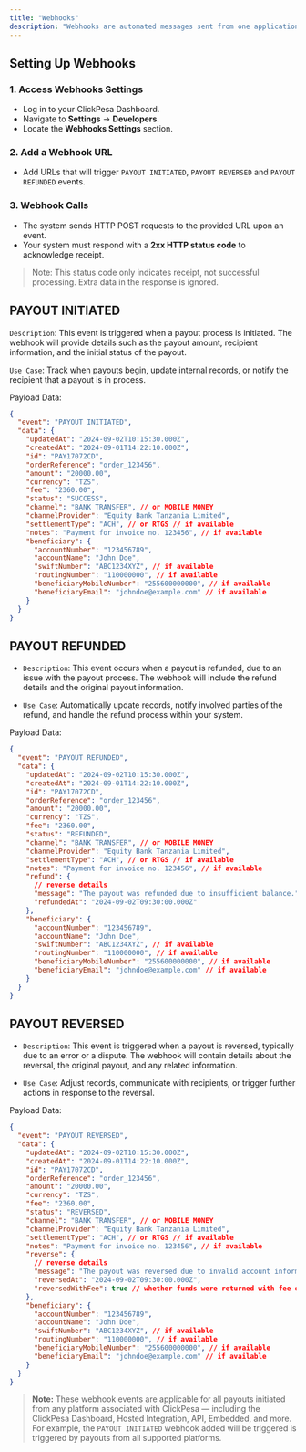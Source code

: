 ```yaml
---
title: "Webhooks"
description: "Webhooks are automated messages sent from one application to another when a specific event occurs. In the context of ClickPesa, webhooks notify you in real-time about important events for payouts."
---
```


## Setting Up Webhooks

### 1. Access Webhooks Settings

- Log in to your ClickPesa Dashboard.
- Navigate to **Settings** -> **Developers**.
- Locate the **Webhooks Settings** section.

### 2. Add a Webhook URL

- Add URLs that will trigger `PAYOUT INITIATED`, `PAYOUT REVERSED` and `PAYOUT REFUNDED` events.

### 3. Webhook Calls

- The system sends HTTP POST requests to the provided URL upon an event.
- Your system must respond with a **2xx HTTP status code** to acknowledge receipt.

> Note: This status code only indicates receipt, not successful processing. Extra data in the response is ignored.

## PAYOUT INITIATED

`Description`: This event is triggered when a payout process is initiated. The webhook will provide details such as the payout amount, recipient information, and the initial status of the payout.

`Use Case`: Track when payouts begin, update internal records, or notify the recipient that a payout is in process.

Payload Data:

```json
{
  "event": "PAYOUT INITIATED",
  "data": {
    "updatedAt": "2024-09-02T10:15:30.000Z",
    "createdAt": "2024-09-01T14:22:10.000Z",
    "id": "PAY17072CD",
    "orderReference": "order_123456",
    "amount": "20000.00",
    "currency": "TZS",
    "fee": "2360.00",
    "status": "SUCCESS",
    "channel": "BANK TRANSFER", // or MOBILE MONEY
    "channelProvider": "Equity Bank Tanzania Limited",
    "settlementType": "ACH", // or RTGS // if available
    "notes": "Payment for invoice no. 123456", // if available
    "beneficiary": {
      "accountNumber": "123456789",
      "accountName": "John Doe",
      "swiftNumber": "ABC1234XYZ", // if available
      "routingNumber": "110000000", // if available
      "beneficiaryMobileNumber": "255600000000", // if available
      "beneficiaryEmail": "johndoe@example.com" // if available
    }
  }
}
```

## PAYOUT REFUNDED

- `Description`: This event occurs when a payout is refunded, due to an issue with the payout process. The webhook will include the refund details and the original payout information.

- `Use Case`: Automatically update records, notify involved parties of the refund, and handle the refund process within your system.

Payload Data:

```json
{
  "event": "PAYOUT REFUNDED",
  "data": {
    "updatedAt": "2024-09-02T10:15:30.000Z",
    "createdAt": "2024-09-01T14:22:10.000Z",
    "id": "PAY17072CD",
    "orderReference": "order_123456",
    "amount": "20000.00",
    "currency": "TZS",
    "fee": "2360.00",
    "status": "REFUNDED",
    "channel": "BANK TRANSFER", // or MOBILE MONEY
    "channelProvider": "Equity Bank Tanzania Limited",
    "settlementType": "ACH", // or RTGS // if available
    "notes": "Payment for invoice no. 123456", // if available
    "refund": {
      // reverse details
      "message": "The payout was refunded due to insufficient balance.",
      "refundedAt": "2024-09-02T09:30:00.000Z"
    },
    "beneficiary": {
      "accountNumber": "123456789",
      "accountName": "John Doe",
      "swiftNumber": "ABC1234XYZ", // if available
      "routingNumber": "110000000", // if available
      "beneficiaryMobileNumber": "255600000000", // if available
      "beneficiaryEmail": "johndoe@example.com" // if available
    }
  }
}
```

## PAYOUT REVERSED

- `Description`: This event is triggered when a payout is reversed, typically due to an error or a dispute. The webhook will contain details about the reversal, the original payout, and any related information.

- `Use Case`: Adjust records, communicate with recipients, or trigger further actions in response to the reversal.

Payload Data:

```json
{
  "event": "PAYOUT REVERSED",
  "data": {
    "updatedAt": "2024-09-02T10:15:30.000Z",
    "createdAt": "2024-09-01T14:22:10.000Z",
    "id": "PAY17072CD",
    "orderReference": "order_123456",
    "amount": "20000.00",
    "currency": "TZS",
    "fee": "2360.00",
    "status": "REVERSED",
    "channel": "BANK TRANSFER", // or MOBILE MONEY
    "channelProvider": "Equity Bank Tanzania Limited",
    "settlementType": "ACH", // or RTGS // if available
    "notes": "Payment for invoice no. 123456", // if available
    "reverse": {
      // reverse details
      "message": "The payout was reversed due to invalid account information.",
      "reversedAt": "2024-09-02T09:30:00.000Z",
      "reversedWithFee": true // whether funds were returned with fee or not
    },
    "beneficiary": {
      "accountNumber": "123456789",
      "accountName": "John Doe",
      "swiftNumber": "ABC1234XYZ", // if available
      "routingNumber": "110000000", // if available
      "beneficiaryMobileNumber": "255600000000", // if available
      "beneficiaryEmail": "johndoe@example.com" // if available
    }
  }
}
```

> **Note:** These webhook events are applicable for all payouts initiated from any platform associated with ClickPesa — including the ClickPesa Dashboard, Hosted Integration, API, Embedded, and more. For example, the `PAYOUT INITIATED` webhook added will be triggered is triggered by payouts from all supported platforms.

